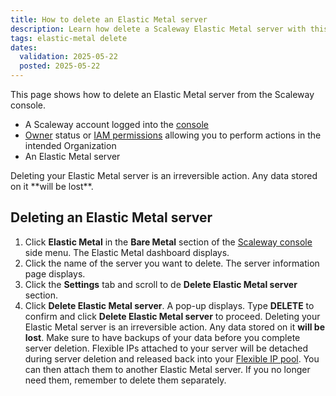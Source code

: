 ```yaml
---
title: How to delete an Elastic Metal server
description: Learn how delete a Scaleway Elastic Metal server with this step-by-step guide.
tags: elastic-metal delete
dates:
  validation: 2025-05-22
  posted: 2025-05-22
---
```



This page shows how to delete an Elastic Metal server from the Scaleway console.

<Requirements />

- A Scaleway account logged into the [console](https://account.scaleway.com/?service=elements)
- [Owner](/iam/concepts/#owner) status or [IAM permissions](/iam/concepts/#permission) allowing you to perform actions in the intended Organization
- An Elastic Metal server

<Message type="important">
  Deleting your Elastic Metal server is an irreversible action. Any data stored on it **will be lost**.
</Message>

## Deleting an Elastic Metal server

1. Click **Elastic Metal** in the **Bare Metal** section of the [Scaleway console](https://account.scaleway.com/?service=elements) side menu. The Elastic Metal dashboard displays.
2. Click the name of the server you want to delete. The server information page displays.
3. Click the **Settings** tab and scroll to de **Delete Elastic Metal server** section.
4. Click **Delete Elastic Metal server**. A pop-up displays. Type **DELETE** to confirm and click **Delete Elastic Metal server** to proceed.
    <Message type="important">
      Deleting your Elastic Metal server is an irreversible action. Any data stored on it **will be lost**. Make sure to have backups of your data before you complete server deletion.
    </Message>
    <Message type="tip">
      Flexible IPs attached to your server will be detached during server deletion and released back into your [Flexible IP pool](https://console.scaleway.com/elastic-metal/flexible-ips/). 
      You can then attach them to another Elastic Metal server. If you no longer need them, remember to delete them separately.
    </Message>